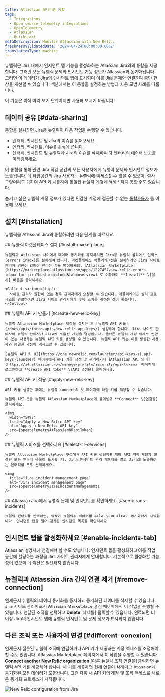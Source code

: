 ```yaml
---
title: Atlassian 모니터링 통합
tags:
  - Integrations
  - Open source telemetry integrations
  - OpenTelemetry
  - Atlassian
  - Quickstart
metaDescription: Monitor Atlassian with New Relic.
freshnessValidatedDate: '2024-04-24T00:00:00.000Z'
translationType: machine
---
```





뉴렐릭은 Jira 내에서 인시던트 탭 기능을 활성화하는 Atlassian Jira와의 통합을 제공합니다. 그러면 모든 뉴렐릭 문제와 인시던트 기능 정보가 Atlassian과 동기화됩니다. 그러면 이 데이터가 Jira의 인시던트 탭에 표시되며 이를 Jira 문제와 연결하여 중단 현상을 개선할 수 있습니다. 섹션에서는 이 통합을 설정하는 방법과 사용 모범 사례를 다룹니다.

<Callout title="미리보기 기능">
  이 기능은 아직 미리 보기 단계이지만 사용해 보시기 바랍니다!
</Callout>

## 데이터 공유 [#data-sharing]

통합을 설치하면 Jira용 뉴렐릭이 다음 작업을 수행할 수 있습니다.

* 엔터티, 인시던트 및 Jira의 이슈를 읽어보세요.
* 엔터티, 인시던트, 이슈를 Jira에 씁니다.
* 엔터티, 인시던트 및 뉴렐릭과 Jira의 이슈를 삭제하여 각 엔터티의 데이터 보고를 미러링하세요.

<Callout variant="caution">
  이 통합을 통해 관련 Jira 작업 공간의 모든 사용자에게 뉴렐릭 문제와 인시던트 정보가 노출됩니다. 이 작업공간의 Jira 사용자는 뉴렐릭에 액세스할 수 없을 수 있으며, 설사 그렇더라도 귀하의 API 키 사용자와 동일한 뉴렐릭 계정에 액세스하지 못할 수도 있습니다.

  숨기고 싶은 뉴렐릭 계정 정보가 있다면 민감한 계정에 접근할 수 없는 [통합사용자](/docs/more-integrations/best-practices-integration/#integration-user-leverage) 를 이용해 보세요.
</Callout>

## 설치 [#installation]

뉴렐릭을 Atlassian Jira와 통합하려면 다음 단계를 따르세요.

<Steps>
  <Step>
    ## 뉴클릭 마켓플레이스 설치 [#install-marketplace]

    뉴렐릭과 Atlassian 사이에서 데이터 동기화를 유지하려면 Jira용 뉴럴릭 폴리머스 인박스(errors inbox)를 설치해야 합니다. 마켓플레이스 애플리케이션을 설치하려면 Jira 사이트 관리자 권한이 있어야 한다는 점을 명심하세요. [Atlassian Marketplace](https://marketplace.atlassian.com/apps/1227457/new-relic-errors-inbox-for-jira?hosting=cloud&tab=overview) 로 이동하여 **Install** \[설치] 버튼을 클릭하세요.

    <Callout variant="tip">
      사이트 관리자 권한이 없는 경우 관리자에게 요청할 수 있습니다. 애플리케이션 설치 프로세스를 완료하려면 Jira 사이트 관리자에게 후속 조치를 취하는 것이 좋습니다.
    </Callout>
  </Step>

  <Step>
    ## 뉴렐릭 API 키 만들기 [#create-new-relic-key]

    뉴렐릭 Atlassian Marketplace 제작을 설치한 후 [뉴렐릭 API 키를](/docs/apis/intro-apis/new-relic-api-keys/) 생성해야 합니다. Jira 사이트 관리자와 뉴렐릭 관리자가 Jira에 노출된 계정을 결정합니다. 올바른 뉴렐릭 계정 액세스 권한이 있는 사용자는 뉴렐릭 API 키를 생성할 수 있습니다. 뉴렐릭 API 키는 이를 생성한 사용자와 동일한 계정에 액세스할 수 있습니다.

    [뉴렐릭 API 키 UI](https://one.newrelic.com/launcher/api-keys-ui.api-keys-launcher) 페이지에서 API 키를 생성 및 관리하거나 [Atlassian API 의미](https://id.atlassian.com/manage-profile/security/api-tokens) 페이지에 로그인하고 **Create API toke** \[API 생성을] 클릭하세요.
  </Step>

  <Step>
    ## 뉴렐릭 API 키 적용 [#apply-new-relic-key]

    API 키를 생성한 후에는 뉴렐릭 connect의 첫 페이지에 해당 키를 적용할 수 있습니다.

    뉴렐릭 API 뜻을 뉴렐릭 Atlassian Marketplace에 붙여넣고 **Connect** \[연결을] 클릭하세요.

    <img
      width="50%;"
      title="Apply a New Relic API key"
      alt="Apply a New Relic API key"
      src={opentelemetryAtlassianNRapiToken}
    />
  </Step>

  <Step>
    ## 뉴렐릭 서비스를 선택하세요 [#select-nr-services]

    뉴렐릭 Atlassian Marketplace 구성에서 API 키를 생성하면 해당 API 키의 계정과 연결된 모든 엔터티 목록이 표시됩니다. Jira 인시던트 관리 페이지를 열고 Jira에 노출하려는 엔터티를 모두 선택하세요.

    <img
      title="Jira incident management page"
      alt="Jira incident management page"
      src={opentelemetryJiraIncidentManagement}
    />
  </Step>

  <Step>
    ## Atlassian Jira에서 뉴렐릭 문제 및 인시던트를 확인하세요. [#see-issues-incidents]

    뉴렐릭 엔터티를 선택하면, 작곡이 뉴렐릭의 데이터를 Atlassian Jira로 동기화하기 시작합니다. 인시던트 탭을 열어 감지된 인시던트 목록을 확인하세요.
  </Step>
</Steps>

## 인시던트 탭을 활성화하세요 [#enable-incidents-tab]

Atlassian 설명서에 연결해야 할 수도 있습니다. 인시던트 탭을 활성화하고 이를 작업 공간에 할당하는 과정을 Jira 사이트 관리자에게 안내합니다. 기본적으로 활성화할 가능성이 있으며 이 섹션은 필요하지 않습니다.

## 뉴렐릭과 Atlassian Jira 간의 연결 제거 [#remove-connection]

언제든지 뉴렐릭의 데이터 동기화를 중지하고 동기화된 데이터를 삭제할 수 있습니다. Jira 사이트 관리자로서 Atlassian Marketplace 설정 페이지에서 이 작업을 수행할 수 있습니다. 연결된 조직을 선택하고 **Delete** \[삭제를] 클릭할 수 있습니다. 완료되면 더 이상 Jira의 인시던트 탭에 뉴렐릭 인시던트 및 문제 정보가 표시되지 않습니다.

## 다른 조직 또는 사용자에 연결 [#different-conexion]

언제든지 잘못된 뉴웰릭 조직에 연결하거나 API 키가 제공하는 계정 액세스를 조정해야 할 수도 있습니다. Atlassian Marketplace 페이지에서 이 작업을 수행할 수 있습니다. **Connect another New Relic organization** \[다른 뉴렐릭 조직 연결을] 클릭하면 뉴렐릭 API 키를 제공해야 합니다. 새 키를 제공하면 현재 연결이 삭제되고 Atlassian에 동기화된 모든 데이터가 포함됩니다. 그런 다음 새 API 키의 계정 및 조직 액세스로 새로운 동기화 프로세스가 시작됩니다.

<img
  title="New Relic configuration from Jira"
  alt="New Relic configuration from Jira"
  src={opentelemetryJiraNRConfiguration}
/>